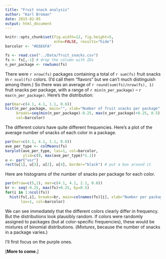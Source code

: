 ```yaml
---
title: "Fruit snack analysis"
author: "Karl Broman"
date: 2015-02-05
output: html_document
---
```


```r
knitr::opts_chunk$set(fig.width=12, fig.height=5,
                      echo=FALSE, results="hide")
barcolor <- "#E6E6FA"
```

```r
fs <- read.csv("../Data/fruit_snacks.csv")
fs <- fs[,-1] # drop the column with IDs
n_per_package <- rowSums(fs)
```

There were `r nrow(fs)` packages containing a total of `r sum(fs)`
fruit snacks in `r ncol(fs)` colors. (I'd call them "flavors" but we
can't much distinguish among them.) So there was an average of `r
round(sum(fs)/nrow(fs), 1)` fruit snacks per package, with a range of
`r min(n_per_package)` &ndash; `r max(n_per_package)`.  Here's the
distribution:

```r
par(mar=c(4.1, 4.1, 1.1, 0.6))
hist(n_per_package, main="", xlab="Number of fruit snacks per package", las=1,
     breaks=seq(min(n_per_package)-0.25, max(n_per_package)+0.25, 0.5),
     col=barcolor)
```

The different colors have quite different frequencies. Here's a plot
of the average number of snacks of each color in a package.

```r
par(mar=c(4.1, 4.1, 1.1, 0.6))
ave_per_type <- colMeans(fs)
barplot(ave_per_type, las=1, col=barcolor,
        ylim=c(0, max(ave_per_type)*1.1))
u <- par("usr")
rect(u[1], u[3], u[2], u[4], border="black") # put a box around it
```

Here are histograms of the number of snacks per package for each color.

```r
par(mfrow=c(5,1), mar=c(4.1, 4.1, 2.1, 0.6))
br <- seq(-0.25, max(fs)+0.25, by=0.5)
for(i in 1:ncol(fs))
  hist(fs[,i], breaks=br, main=colnames(fs)[i], xlab="Number per package",
       las=1, col=barcolor)
```

We can see immediately that the different colors clearly differ in
frequency.  But the distributions look plausibly random. If colors
were randomly assigned to packages (but at color-specific
frequencies), these would be mixtures of binomial
distributions. (_Mixtures_, because the number of snacks in a package
varies.)

I'll first focus on the purple ones.

[**More to come.**]
